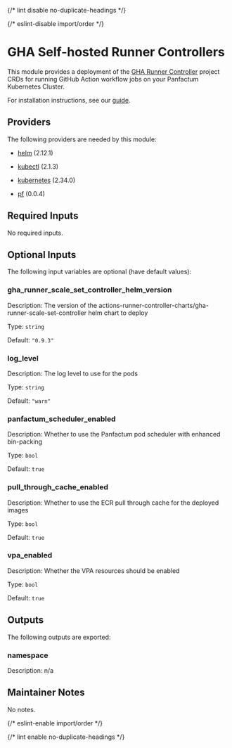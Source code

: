 
{/* lint disable no-duplicate-headings */}

{/* eslint-disable import/order */}

<ModuleHeader name="kube_gha" sourceHref="https://github.com/Panfactum/stack/tree/__PANFACTUM_VERSION_MAIN__/packages/infrastructure/kube_gha" status="beta" type="direct" />

# GHA Self-hosted Runner Controllers

This module provides a deployment of the [GHA Runner Controller](https://docs.github.com/en/actions/hosting-your-own-runners/managing-self-hosted-runners-with-actions-runner-controller/quickstart-for-actions-runner-controller)
project CRDs for running GitHub Action workflow jobs on your Panfactum Kubernetes Cluster.

For installation instructions, see our [guide](/docs/main/guides/addons/github-actions/installing).

## Providers

The following providers are needed by this module:

* [helm](https://registry.terraform.io/providers/hashicorp/helm/2.12.1/docs) (2.12.1)

* [kubectl](https://registry.terraform.io/providers/alekc/kubectl/2.1.3/docs) (2.1.3)

* [kubernetes](https://registry.terraform.io/providers/hashicorp/kubernetes/2.34.0/docs) (2.34.0)

* [pf](https://registry.terraform.io/providers/panfactum/pf/0.0.4/docs) (0.0.4)

## Required Inputs

No required inputs.

## Optional Inputs

The following input variables are optional (have default values):

### gha\_runner\_scale\_set\_controller\_helm\_version

Description: The version of the actions-runner-controller-charts/gha-runner-scale-set-controller helm chart to deploy

Type: `string`

Default: `"0.9.3"`

### log\_level

Description: The log level to use for the pods

Type: `string`

Default: `"warn"`

### panfactum\_scheduler\_enabled

Description: Whether to use the Panfactum pod scheduler with enhanced bin-packing

Type: `bool`

Default: `true`

### pull\_through\_cache\_enabled

Description: Whether to use the ECR pull through cache for the deployed images

Type: `bool`

Default: `true`

### vpa\_enabled

Description: Whether the VPA resources should be enabled

Type: `bool`

Default: `true`

## Outputs

The following outputs are exported:

### namespace

Description: n/a

## Maintainer Notes

No notes.

{/* eslint-enable import/order */}

{/* lint enable no-duplicate-headings */}
